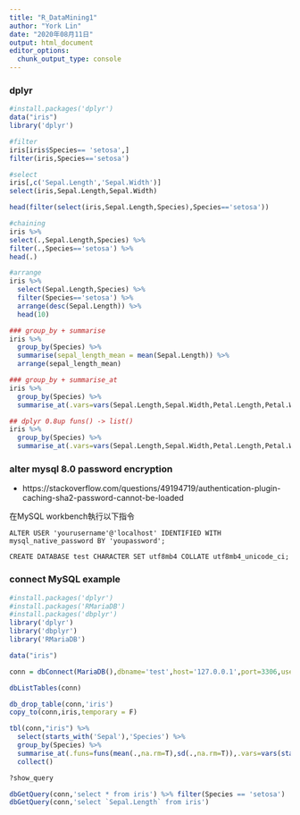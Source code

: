 ```yaml
---
title: "R_DataMining1"
author: "York Lin"
date: "2020年08月11日"
output: html_document
editor_options: 
  chunk_output_type: console
---
```


### dplyr
```R
#install.packages('dplyr')
data("iris")
library('dplyr')

#filter
iris[iris$Species== 'setosa',]
filter(iris,Species=='setosa')

#select
iris[,c('Sepal.Length','Sepal.Width')]
select(iris,Sepal.Length,Sepal.Width)

head(filter(select(iris,Sepal.Length,Species),Species=='setosa'))

#chaining
iris %>%
select(.,Sepal.Length,Species) %>%
filter(.,Species=='setosa') %>%
head(.)

#arrange
iris %>%
  select(Sepal.Length,Species) %>%
  filter(Species=='setosa') %>%
  arrange(desc(Sepal.Length)) %>%
  head(10)

### group_by + summarise
iris %>%
  group_by(Species) %>%
  summarise(sepal_length_mean = mean(Sepal.Length)) %>%
  arrange(sepal_length_mean)

### group_by + summarise_at
iris %>%
  group_by(Species) %>%
  summarise_at(.vars=vars(Sepal.Length,Sepal.Width,Petal.Length,Petal.Width),.funs=funs(mean,median,max,min,sd))

## dplyr 0.8up funs() -> list()
iris %>%
  group_by(Species) %>%
  summarise_at(.vars=vars(Sepal.Length,Sepal.Width,Petal.Length,Petal.Width),.funs=list(mean,median,min,max))
```


### alter mysql 8.0 password encryption
- https://stackoverflow.com/questions/49194719/authentication-plugin-caching-sha2-password-cannot-be-loaded

在MySQL workbench執行以下指令
```
ALTER USER 'yourusername'@'localhost' IDENTIFIED WITH mysql_native_password BY 'youpassword';

CREATE DATABASE test CHARACTER SET utf8mb4 COLLATE utf8mb4_unicode_ci;
```
### connect MySQL example
```R
#install.packages('dplyr')
#install.packages('RMariaDB')
#install.packages('dbplyr')
library('dplyr')
library('dbplyr')
library('RMariaDB')

data("iris")

conn = dbConnect(MariaDB(),dbname='test',host='127.0.0.1',port=3306,user='root',password='pythonetl')

dbListTables(conn)

db_drop_table(conn,'iris')
copy_to(conn,iris,temporary = F)

tbl(conn,"iris") %>%
  select(starts_with('Sepal'),'Species') %>%
  group_by(Species) %>%
  summarise_at(.funs=funs(mean(.,na.rm=T),sd(.,na.rm=T)),.vars=vars(starts_with('Sepal'))) %>%
  collect()

?show_query

dbGetQuery(conn,'select * from iris') %>% filter(Species == 'setosa')
dbGetQuery(conn,'select `Sepal.Length` from iris')
```